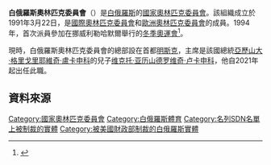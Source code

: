 {{Infobox National Olympic Committee
| title = 白俄羅斯奧林匹克委員會
| logo = 
| 國家或地區 = BLR
| 國家或地區編碼 = BLR
| 成立日期 = 1992年
| 加入國際奧委會 = 1993年
| 所屬成員 = [[歐洲奧林匹克委員會|歐洲奧林匹克委員會]]
| 總部 = 白俄羅斯[[明斯克|明斯克]]
| 會長 = [[维克托·亚历山德罗维奇·卢卡申科|维克托·亚历山德罗维奇·卢卡申科]]
| 秘書長 =
| 網頁 = [http://www.noc.by 官方網頁]
}}
'''白俄羅斯奧林匹克委員會'''（{{lang-be|Нацыянальны алімпійскі камітэт Рэспублікі Беларусь}}）是[[白俄羅斯|白俄羅斯]]的[[國家奧林匹克委員會|國家奧林匹克委員會]]。該組織成立於1991年3月22日，是[[國際奧林匹克委員會|國際奧林匹克委員會]]和[[歐洲奧林匹克委員會|歐洲奧林匹克委員會]]的成員。1994年，首次派員參加在挪威利勒哈默爾舉行的[[1994年冬季奧林匹克運動會|冬季奧運會]]<ref>{{Cite web |url=http://www.sports-reference.com/olympics/countries/BLR/ |title=Belarus |access-date=2014-05-19 |archive-url=https://web.archive.org/web/20110720044902/http://www.sports-reference.com/olympics/countries/BLR/ |archive-date=2011-07-20 |dead-url=yes }}</ref>。

現時，白俄羅斯奧林匹克委員會的總部設在首都[[明斯克|明斯克]]，主席是該國總統[[亞歷山大·格里戈里耶維奇·盧卡申科|亞歷山大·格里戈里耶維奇·盧卡申科]]的兒子[[维克托·亚历山德罗维奇·卢卡申科|维克托·亚历山德罗维奇·卢卡申科]]，他自2021年起出任此職。

==資料來源==
{{Reflist}}

{{歐洲奧林匹克委員會}}
{{Authority control}}

[[Category:國家奧林匹克委員會|Category:國家奧林匹克委員會]]
[[Category:白俄羅斯體育|Category:白俄羅斯體育]]
[[Category:名列SDN名單上被制裁的實體|Category:名列SDN名單上被制裁的實體]]
[[Category:被美國財政部制裁的白俄羅斯實體|Category:被美國財政部制裁的白俄羅斯實體]]